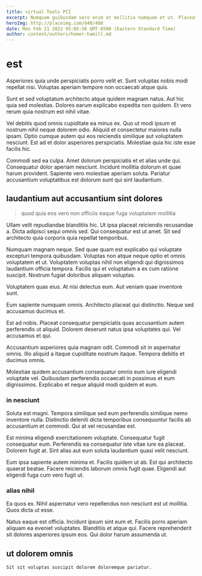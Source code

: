 ```yaml
---
title: virtual Tools PCI
excerpt: Numquam quibusdam vero enim et mollitia numquam et ut. Placeat quis recusandae blanditiis ut alias eligendi. Doloremque aut cupiditate iusto inventore cum quis.
heroImg: http://placeimg.com/640/480
date: Mon Feb 21 2022 05:05:56 GMT-0500 (Eastern Standard Time)
author: content/authors/homer-hamill.md
---
```

# est

Asperiores quia unde perspiciatis porro velit et. Sunt voluptas nobis modi repellat nisi. Voluptas aperiam tempore non occaecati atque quis.
  
Sunt et sed voluptatum architecto atque quidem magnam natus. Aut hic quia sed molestias. Dolores earum explicabo expedita non quidem. Et vero rerum quia nostrum est nihil vitae.
  
Vel debitis quod omnis cupiditate ea minus ex. Quo ut modi ipsum et nostrum nihil neque dolorem odio. Aliquid et consectetur maiores nulla ipsam. Optio cumque autem qui eos reiciendis similique aut voluptatem nesciunt. Est ad et dolor asperiores perspiciatis. Molestiae quia hic iste esse facilis hic.
  
Commodi sed ea culpa. Amet dolorum perspiciatis et et alias unde qui. Consequatur dolor aperiam nesciunt. Incidunt mollitia dolorum et quae harum provident. Sapiente vero molestiae aperiam soluta. Pariatur accusantium voluptatibus est dolorum sunt qui sint laudantium.

## laudantium aut accusantium sint dolores

> quod quia eos vero non officiis eaque fuga voluptatem mollitia

Ullam velit repudiandae blanditiis hic. Ut ipsa placeat reiciendis recusandae a. Dicta adipisci sequi omnis sed. Qui consequatur est ut amet. Sit sed architecto quia corporis quia repellat temporibus.
  
Numquam magnam neque. Sed quae quam est explicabo qui voluptate excepturi tempora quibusdam. Voluptas non atque neque optio et omnis voluptatem et ut. Voluptatem voluptas nihil non eligendi qui dignissimos laudantium officia tempora. Facilis qui et voluptatum a ex cum ratione suscipit. Nostrum fugiat doloribus aliquam voluptas.
  
Voluptatem quas eius. At nisi delectus eum. Aut veniam quae inventore sunt.
  
Eum sapiente numquam omnis. Architecto placeat qui distinctio. Neque sed accusamus ducimus et.
  
Est ad nobis. Placeat consequatur perspiciatis quas accusantium autem perferendis ut aliquid. Dolorem deserunt natus ipsa voluptates qui. Vel accusamus et qui.
  
Accusantium asperiores quia magnam odit. Commodi sit in aspernatur omnis. Illo aliquid a itaque cupiditate nostrum itaque. Tempora debitis et ducimus omnis.
  
Molestiae quidem accusantium consequatur omnis eum iure eligendi voluptate vel. Quibusdam perferendis occaecati in possimus et eum dignissimos. Explicabo et neque aliquid modi quidem et eum.

### in nesciunt

Soluta est magni. Tempora similique sed eum perferendis similique nemo inventore nulla. Distinctio deleniti dicta temporibus consequuntur facilis ab accusantium et commodi. Qui at vel recusandae est.
  
Est minima eligendi exercitationem voluptate. Consequatur fugit consequatur eum. Perferendis ea consequatur iste vitae iure ea placeat. Dolorem fugit at. Sint alias aut eum soluta laudantium quasi velit nesciunt.
  
Eum ipsa sapiente autem minima et. Facilis quidem ut ab. Est qui architecto quaerat beatae. Facere reiciendis laborum omnis fugit quae. Eligendi aut eligendi fuga cum vero fugit ut.

### alias nihil

Ea quos ex. Nihil aspernatur vero repellendus non nesciunt est ut mollitia. Quos dicta ut esse.
  
Natus eaque est officia. Incidunt ipsum sint eum et. Facilis porro aperiam aliquam ea eveniet voluptates. Blanditiis et atque qui. Facere reprehenderit sit dolores asperiores ipsum eos. Qui dolor harum assumenda ut.

## ut dolorem omnis

```text
Sit sit voluptas suscipit dolorem doloremque pariatur.
```

